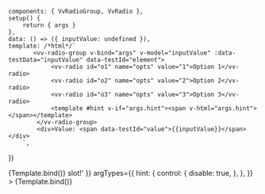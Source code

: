 
<Meta
	title="Components/RadioGroup/Slots"
	component={VvRadioGroup}
	args={defaultArgs}
	argTypes={argTypes}
/>

	components: { VvRadioGroup, VvRadio },
	setup() {
		return { args }
	},
	data: () => ({ inputValue: undefined }),
	template: /*html*/`
           <vv-radio-group v-bind="args" v-model="inputValue" :data-testData="inputValue" data-testId="element">
				<vv-radio id="o1" name="opts" value="1">Option 1</vv-radio>
				<vv-radio id="o2" name="opts" value="2">Option 2</vv-radio>
				<vv-radio id="o3" name="opts" value="3">Option 3</vv-radio>
				<template #hint v-if="args.hint"><span v-html="args.hint"></span></template>
			</vv-radio-group>
			<div>Value: <span data-testId="value">{{inputValue}}</span></div>
        `,
})

<Canvas>
	<Story
		name="Default"
		play={defaultTest}
		argTypes={{
			options: {
				control: {
					disable: true,
				},
			},
			default: {
				control: {
					disable: true,
				},
			},
		}}
	>
		{Template.bind()}
	</Story>
</Canvas>

<Canvas>
	<Story
		name="Hint"
		play={defaultTest}
		args={{ hint: 'Hint <em class="italic">slot!</em>' }}
		argTypes={{
			hint: {
				control: {
					disable: true,
				},
			},
		}}
	>
		{Template.bind()}
	</Story>
</Canvas>
